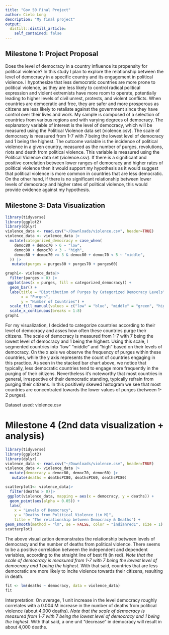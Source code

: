 ```yaml
---
title: "Gov 50 Final Project"
author: Cielo Long 
description: "My final project"
output:
  distill::distill_article:
    self_contained: false
---
```

## Milestone 1: Project Proposal

Does the level of democracy in a country influence its propensity for political violence? In this study I plan to explore the relationship between the level of democracy in a specific country and its engagement in political violence. I hypothesize that less democratic countries are more prone to political violence, as they are less likely to control radical political expression and violent extremists have more room to operate, potentially leading to higher levels of civil unrest, protests, and violent conflicts. When countries are democratic and free, they are safer and more prosperous as citizens are less likely to retaliate against the government since they have control over their lives and work. My sample is composed of a selection of countries from various regions and with varying degrees of democracy. The explanatory variable of interest is the level of democracy, which will be measured using the Political Violence data set (violence.csv). The scale of democracy is measured from 1-7 with 7 being the lowest level of democracy and 1 being the highest. The outcome variable is the incidence of political violence in a given country, measured as the number of purges, revolutions, riots and death from political violence. This variable is measured using the Political Violence data set (violence.csv). If there is a significant and positive correlation between lower ranges of democracy and higher rates of political violence then it would support my hypothesis as it would suggest that political violence is more common in countries that are less democratic. On the other hand, if there is no significant relationship between lower levels of democracy and higher rates of political violence, this would provide evidence against my hypothesis. 

## Milestone 3: Data Visualization 

```r
library(tidyverse)
library(ggplot2)
library(dplyr)
violence_data <- read.csv("~/Downloads/violence.csv", header=TRUE)
violence_data <- violence_data |>
  mutate(categorized_democracy = case_when(
    democ80 + democ70 > 6 ~ "low",
    democ80 + democ70 < 3 ~ "high", 
    democ80 + democ70 >= 3 & democ80 + democ70 < 5 ~ "middle",
  )) |>
   mutate(purges = purges80 + purges70 + purges60)

graph1<- violence_data|>
  filter(purges > 0) |>
 ggplot(aes(x = purges, fill = categorized_democracy)) +
  geom_bar() +
  labs(title = "Distribution of Purges by Categorized Democracy Levels",
       x = "Purges",
       y = "Number of Countries") +
  scale_fill_manual(values = c("low" = "blue", "middle" = "green", "high" = "red"))+
  scale_x_continuous(breaks = 1:8)
graph1
```
For my visualization, I decided to categorize countries according to their level of democracy and asses how often these countries purge their citizens. The scale of democracy is measured from 1-7 with 7 being the lowest level of democracy and 1 being the highest. Using this scale, I segmented countries into "low" "middle" and "high" based on their levels of democracy. On the x axis we observe the frequency of purges within these countries, while the y axis represents the count of countries engaging in this practice. As seen in the stacked bar chart above, we notice that typically, less democratic countries tend to engage more frequently in the purging of their citizens. Nevertheless it's noteworthy that most countries in general, irrespective of their democratic standing, typically refrain from purging their citizens. In this positively skewed histogram we see that most countries are concentrated towards the lower values of purges (between 1-2 purges). 

Dataset used: violence.csv 

# Milestone 4 (2nd data visualization + analysis)

```r
library(tidyverse)
library(ggplot2)
library(dplyr)
violence_data <- read.csv("~/Downloads/violence.csv", header=TRUE)
violence_data <- violence_data |>
  mutate(democracy = democ80, democ70, democ60) |>
   mutate(deaths = deathsPC80, deathsPC60, deathsPC80)

scatterplot1<- violence_data|>
  filter(deaths > 0)|>
 ggplot(violence_data, mapping = aes(x = democracy, y = deaths)) +
  geom_point(aes(alpha = 0.05)) +
  labs(
    x = "Levels of Democracy",
    y = "Deaths from Political Violence (in M)",
    title = "The relationship between Democracy & Deaths") + 
geom_smooth(method = "lm", se = FALSE, color = "indianred1", size = 1) 
scatterplot1
```
The above visualization demonstrates the relationship between levels of democracy and the number of deaths from political violence. There seems to be a positive correlation between the independent and dependent variables, according to the straight line of best fit (in red). *Note that the scale of democracy is measured from 1-7 with 7 being the lowest level of democracy and 1 being the highest*. With that said, countries that are less democratic are more likely to incite violence towards their citizens, resulting in death. 

```r
fit <- lm(deaths ~ democracy, data = violence_data)
fit
```

Interpretation: On average, 1 unit increase in the level democracy roughly correlates with a 0.004 M increase in the number of deaths from political violence (about 4,000 deaths). *Note that the scale of democracy is measured from 1-7 with 7 being the lowest level of democracy and 1 being the highest*. With that said, a one unit "decrease" in democracy will result in about 4,000 deaths.  


